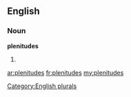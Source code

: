 ==English==

===Noun===
'''plenitudes'''

# {{plural of|[[plenitude]]}}

[[Category:English plurals]]

[[ar:plenitudes]]
[[fr:plenitudes]]
[[my:plenitudes]]